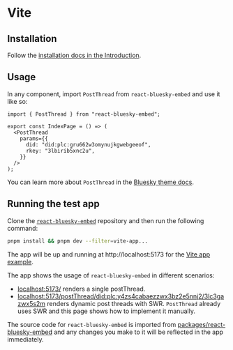 # Vite

## Installation

Follow the [installation docs in the Introduction](/#installation).

## Usage

In any component, import `PostThread` from `react-bluesky-embed` and use it like so:

```tsx
import { PostThread } from "react-bluesky-embed";

export const IndexPage = () => (
  <PostThread
    params={{
      did: "did:plc:gru662w3omynujkgwebgeeof",
      rkey: "3lbirib5xnc2u",
    }}
  />
);
```

You can learn more about `PostThread` in the [Bluesky theme docs](/bluesky-theme).

## Running the test app

Clone the [`react-bluesky-embed`](https://github.com/hichemfantar/react-bluesky-embed) repository and then run the following command:

```bash
pnpm install && pnpm dev --filter=vite-app...
```

The app will be up and running at http://localhost:5173 for the [Vite app example](https://github.com/hichemfantar/react-bluesky-embed/tree/main/apps/vite-app).

The app shows the usage of `react-bluesky-embed` in different scenarios:

- [localhost:5173/](http://localhost:5173) renders a single postThread.
- [localhost:5173/postThread/did:plc:y4zs4cabaezzwx3bz2e5nnj2/3lc3gazwx5s2m](http://localhost:5173/postThread/did:plc:y4zs4cabaezzwx3bz2e5nnj2/3lc3gazwx5s2m) renders dynamic post threads with SWR. `PostThread` already uses SWR and this page shows how to implement it manually.

The source code for `react-bluesky-embed` is imported from [packages/react-bluesky-embed](https://github.com/hichemfantar/react-bluesky-embed/tree/main/packages/react-bluesky-embed) and any changes you make to it will be reflected in the app immediately.
